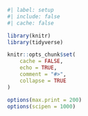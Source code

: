 ```r
#| label: setup
#| include: false
#| cache: false

library(knitr)
library(tidyverse)

knitr::opts_chunk$set(
    cache = FALSE,
    echo = TRUE,
    comment = "#>",
    collapse = TRUE
)

options(max.print = 200)
options(scipen = 1000)
```